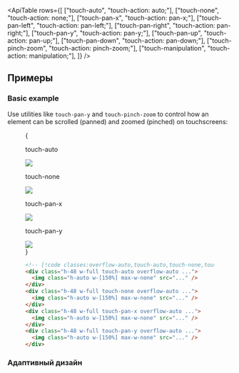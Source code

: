 

<ApiTable
  rows={[
    ["touch-auto", "touch-action: auto;"],
    ["touch-none", "touch-action: none;"],
    ["touch-pan-x", "touch-action: pan-x;"],
    ["touch-pan-left", "touch-action: pan-left;"],
    ["touch-pan-right", "touch-action: pan-right;"],
    ["touch-pan-y", "touch-action: pan-y;"],
    ["touch-pan-up", "touch-action: pan-up;"],
    ["touch-pan-down", "touch-action: pan-down;"],
    ["touch-pinch-zoom", "touch-action: pinch-zoom;"],
    ["touch-manipulation", "touch-action: manipulation;"],
  ]}
/>

## Примеры

### Basic example

Use utilities like `touch-pan-y` and `touch-pinch-zoom` to control how an element can be scrolled (panned) and zoomed (pinched) on touchscreens:

<Figure hint="Try panning these images on a touchscreen">

<Example>
  {
    <div className="grid gap-x-6 gap-y-14 font-mono font-bold sm:grid-cols-2">
      <div className="flex flex-col items-center">
        <p className="mb-3 text-center font-mono text-sm font-medium text-gray-500 dark:text-gray-400">touch-auto</p>
        <div className="grid h-48 w-full touch-auto overflow-auto rounded-lg">
          <img
            className="col-span-1 col-start-1 col-end-1 w-[150%] max-w-none"
            src="https://images.unsplash.com/photo-1554629947-334ff61d85dc?ixid=MnwxMjA3fDB8MHxwaG90by1wYWdlfHx8fGVufDB8fHx8&ixlib=rb-1.2.1&auto=format&fit=crop&w=600&h=400&q=80"
          />
        </div>
      </div>
      <div className="flex flex-col items-center">
        <p className="mb-3 text-center font-mono text-sm font-medium text-gray-500 dark:text-gray-400">touch-none</p>
        <div className="h-48 w-full touch-none overflow-auto rounded-lg">
          <img
            className="w-[150%] max-w-none"
            src="https://images.unsplash.com/photo-1554629947-334ff61d85dc?ixid=MnwxMjA3fDB8MHxwaG90by1wYWdlfHx8fGVufDB8fHx8&ixlib=rb-1.2.1&auto=format&fit=crop&w=600&h=400&q=80"
          />
        </div>
      </div>
      <div className="flex flex-col items-center">
        <p className="mb-3 text-center font-mono text-sm font-medium text-gray-500 dark:text-gray-400">touch-pan-x</p>
        <div className="h-48 w-full touch-pan-x overflow-auto rounded-lg">
          <img
            className="w-[150%] max-w-none"
            src="https://images.unsplash.com/photo-1554629947-334ff61d85dc?ixid=MnwxMjA3fDB8MHxwaG90by1wYWdlfHx8fGVufDB8fHx8&ixlib=rb-1.2.1&auto=format&fit=crop&w=600&h=400&q=80"
          />
        </div>
      </div>
      <div className="flex flex-col items-center">
        <p className="mb-3 text-center font-mono text-sm font-medium text-gray-500 dark:text-gray-400">touch-pan-y</p>
        <div className="h-48 w-full touch-pan-y overflow-auto rounded-lg">
          <img
            className="w-[150%] max-w-none"
            src="https://images.unsplash.com/photo-1554629947-334ff61d85dc?ixid=MnwxMjA3fDB8MHxwaG90by1wYWdlfHx8fGVufDB8fHx8&ixlib=rb-1.2.1&auto=format&fit=crop&w=600&h=400&q=80"
          />
        </div>
      </div>
    </div>
  }
</Example>

```html
<!-- [!code classes:overflow-auto,touch-auto,touch-none,touch-pan-x,touch-pan-y] -->
<div class="h-48 w-full touch-auto overflow-auto ...">
  <img class="h-auto w-[150%] max-w-none" src="..." />
</div>
<div class="h-48 w-full touch-none overflow-auto ...">
  <img class="h-auto w-[150%] max-w-none" src="..." />
</div>
<div class="h-48 w-full touch-pan-x overflow-auto ...">
  <img class="h-auto w-[150%] max-w-none" src="..." />
</div>
<div class="h-48 w-full touch-pan-y overflow-auto ...">
  <img class="h-auto w-[150%] max-w-none" src="..." />
</div>
```

</Figure>

### Адаптивный дизайн

<ResponsiveDesign property="touch-action" defaultClass="touch-pan-x" featuredClass="touch-auto" />
